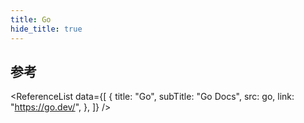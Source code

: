 ```yaml
---
title: Go
hide_title: true
---
```



<FeatureIcon src={go} title="Go" />
<LinkList
  data={[
    {
      title: "搭建环境",
      link: "/docs/go/environment",
      src: go,
    },
  ]}
/>

## 参考

<ReferenceList
  data={[
    {
      title: "Go",
      subTitle: "Go Docs",
      src: go,
      link: "https://go.dev/",
    },
  ]}
/>

